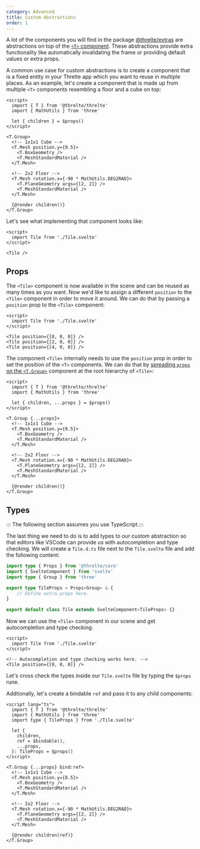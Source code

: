```yaml
---
category: Advanced
title: Custom Abstractions
order: 1
---
```


A lot of the components you will find in the package [@threlte/extras](/docs/reference/extras/getting-started)
are abstractions on top of the [`<T>` component](/docs/reference/core/t). These abstractions provide extra functionality like automatically
invalidating the frame or providing default values or extra props.

A common use case for custom abstractions is to create a component that is a fixed entity in your Threlte app which you want to reuse
in multiple places. As an example, let's create a component that is made up from multiple `<T>` components resembling a floor and a cube on top:

```svelte title="Tile.svelte"
<script>
  import { T } from '@threlte/threlte'
  import { MathUtils } from 'three'

  let { children } = $props()
</script>

<T.Group>
  <!-- 1x1x1 Cube -->
  <T.Mesh position.y={0.5}>
    <T.BoxGeometry />
    <T.MeshStandardMaterial />
  </T.Mesh>

  <!-- 2x2 Floor -->
  <T.Mesh rotation.x={-90 * MathUtils.DEG2RAD}>
    <T.PlaneGeometry args={[2, 2]} />
    <T.MeshStandardMaterial />
  </T.Mesh>

  {@render children()}
</T.Group>
```

Let's see what implementing that component looks like:

```svelte title="Scene.svelte"
<script>
  import Tile from './Tile.svelte'
</script>

<Tile />
```

## Props

The `<Tile>` component is now available in the scene and can be reused as many times as you want.
Now we'd like to assign a different `position` to the `<Tile>` component in order to move it around.
We can do that by passing a `position` prop to the `<Tile>` component:

```svelte title="Scene.svelte"
<script>
  import Tile from './Tile.svelte'
</script>

<Tile position={[0, 0, 0]} />
<Tile position={[2, 0, 0]} />
<Tile position={[4, 0, 0]} />
```

The component `<Tile>` internally needs to use the `position` prop in order to set the position of the `<T>` components. We can do that by
[spreading `props` on the `<T.Group>`](https://svelte.dev/tutorial/spread-props) component at the root hierarchy of `<Tile>`:

```svelte title="Tile.svelte" {5}m
<script>
  import { T } from '@threlte/threlte'
  import { MathUtils } from 'three'

  let { children, ...props } = $props()
</script>

<T.Group {...props}>
  <!-- 1x1x1 Cube -->
  <T.Mesh position.y={0.5}>
    <T.BoxGeometry />
    <T.MeshStandardMaterial />
  </T.Mesh>

  <!-- 2x2 Floor -->
  <T.Mesh rotation.x={-90 * MathUtils.DEG2RAD}>
    <T.PlaneGeometry args={[2, 2]} />
    <T.MeshStandardMaterial />
  </T.Mesh>

  {@render children()}
</T.Group>
```

## Types

:::
The following section assumes you use TypeScript.:::

The last thing we need to do is to add types to our custom abstraction so that editors like VSCode can provide us with autocompletion and type checking.
We will create a `Tile.d.ts` file next to the `Tile.svelte` file and add the following content:

```ts title="Tile.d.ts"
import type { Props } from '@threlte/core'
import { SvelteComponent } from 'svelte'
import type { Group } from 'three'

export type TileProps = Props<Group> & {
	// Define extra props here.
}

export default class Tile extends SvelteComponent<TileProps> {}
```

Now we can use the `<Tile>` component in our scene and get autocompletion and type checking:

```svelte title="Scene.svelte"
<script>
  import Tile from './Tile.svelte'
</script>

<!-- Autocompletion and type checking works here. -->
<Tile position={[0, 0, 0]} />
```

Let's cross check the types inside our `Tile.svelte` file by typing the `$props` rune.

Addtionally, let's create a bindable `ref` and pass it to any child components:

```svelte title="Tile.svelte" {10,13,26}m {4,8}+
<script lang="ts">
  import { T } from '@threlte/threlte'
  import { MathUtils } from 'three'
  import type { TileProps } from './Tile.svelte'

  let {
    children,
    ref = $bindable(),
    ...props,
  }: TileProps = $props()
</script>

<T.Group {...props} bind:ref>
  <!-- 1x1x1 Cube -->
  <T.Mesh position.y={0.5}>
    <T.BoxGeometry />
    <T.MeshStandardMaterial />
  </T.Mesh>

  <!-- 2x2 Floor -->
  <T.Mesh rotation.x={-90 * MathUtils.DEG2RAD}>
    <T.PlaneGeometry args={[2, 2]} />
    <T.MeshStandardMaterial />
  </T.Mesh>

  {@render children(ref)}
</T.Group>
```
